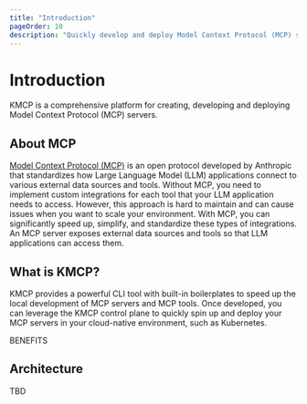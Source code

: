 ```yaml
---
title: "Introduction"
pageOrder: 10
description: "Quickly develop and deploy Model Context Protocol (MCP) servers."
---
```


# Introduction

KMCP is a comprehensive platform for creating, developing and deploying Model Context Protocol (MCP) servers. 

## About MCP

[Model Context Protocol (MCP)](https://modelcontextprotocol.io/introduction) is an open protocol developed by Anthropic that standardizes how Large Language Model (LLM) applications connect to various external data sources and tools. Without MCP, you need to implement custom integrations for each tool that your LLM application needs to access. However, this approach is hard to maintain and can cause issues when you want to scale your environment. With MCP, you can significantly speed up, simplify, and standardize these types of integrations. An MCP server exposes external data sources and tools so that LLM applications can access them. 

## What is KMCP?

KMCP provides a powerful CLI tool with built-in boilerplates to speed up the local development of MCP servers and MCP tools. Once developed, you can leverage the KMCP control plane to quickly spin up and deploy your MCP servers in your cloud-native environment, such as Kubernetes.  


BENEFITS

## Architecture

TBD


